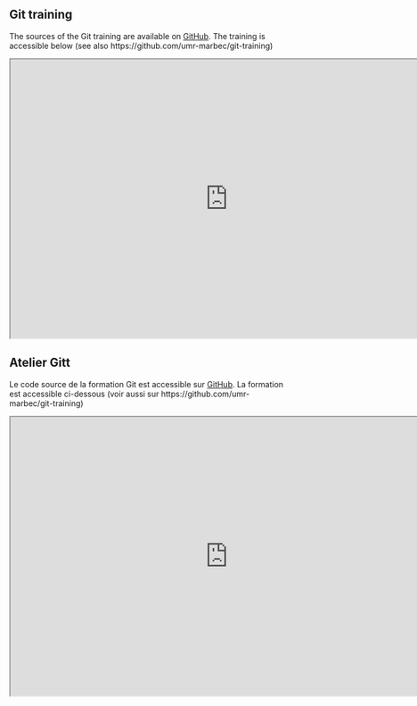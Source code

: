 ::: {.content-visible when-profile="english"}

# Git training

The sources of the Git training are available on [GitHub](https://github.com/umr-marbec/git-training). The training is accessible below (see also https://github.com/umr-marbec/git-training)

```{=html}
<iframe width="780" height="500" src="https://umr-marbec.github.io/git-training/" title="Git training"></iframe>
```

:::

::: {.content-visible when-profile="english"}

# Atelier Gitt

Le code source de la formation Git est accessible sur [GitHub](https://github.com/umr-marbec/git-training). La formation est accessible ci-dessous (voir aussi sur https://github.com/umr-marbec/git-training)

```{=html}
<iframe width="780" height="500" src="https://umr-marbec.github.io/git-training/" title="Git training"></iframe>
```

:::